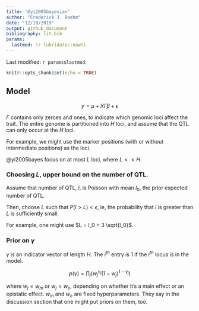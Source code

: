 ```yaml
---
title: '@yi2005bayesian'
author: "Frederick J. Boehm"
date: "12/10/2019"
output: github_document
bibliography: lit.bib
params:
  lastmod: !r lubridate::now()
---
```


Last modified: `r params$lastmod`.

```r
knitr::opts_chunk$set(echo = TRUE)
```


## Model

$$y = \mu + X\Gamma\beta + \epsilon$$

$\Gamma$ contains only zeroes and ones, to indicate 
which genomic loci affect the trait. The entire genome is partitioned into $H$ loci, and assume that the QTL 
can only occur at the $H$ loci.

For example, we might use the marker positions (with or without intermediate positions) as the loci. 

@yi2005bayes focus on at most $L$ loci, where $L << H$.

### Choosing $L$, upper bound on the number of QTL.

Assume that number of QTL, $l$, is Poisson with mean $l_0$, the prior expected number of QTL.

Then, choose $L$ such that $P(l > L) < \epsilon$, ie, the probability that $l$ is greater than $L$ is sufficiently small.

For example, one might use $L = l_0 + 3 \sqrt{l_0}$.

### Prior on $\gamma$

$\gamma$ is an indicator vector of length $H$. The $i^{th}$ entry is 1 if the $i^{th}$ locus is in the model.

$$p(\gamma) = \prod_j \left(w_j^{\gamma_j}(1 - w_j)^{1-\gamma_j} \right)$$

where $w_j = w_m$ or $w_j = w_e$, depending on whether it's a main effect or an epistatic effect. $w_m$ and $w_e$ are fixed hyperparameters. They say in the discussion section that one might put priors on them, too.






